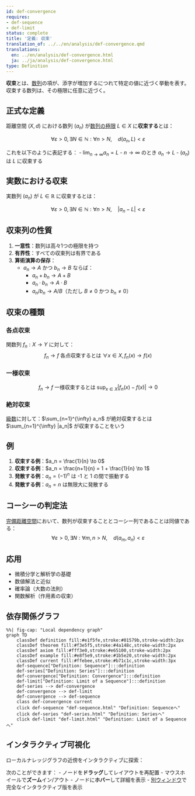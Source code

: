 ```yaml
---
id: def-convergence
requires:
- def-sequence
- def-limit
status: complete
title: '定義: 収束'
translation_of: ../../en/analysis/def-convergence.qmd
translations:
  en: ../en/analysis/def-convergence.html
  ja: ../ja/analysis/def-convergence.html
type: Definition
---
```


**収束**とは、[数列](def-sequence.qmd)の項が、添字が増加するにつれて特定の値に近づく挙動を表す。収束する数列は、その極限に任意に近づく。

## 正式な定義

距離空間 $(X, d)$ における数列 $(a_n)$ が[数列の極限](def-limit.qmd) $L \in X$ に**収束する**とは：

$$\forall \varepsilon > 0, \exists N \in \mathbb{N} : \forall n > N, \quad d(a_n, L) < \varepsilon$$

これを以下のように表記する：
- $\lim_{n \to \infty} a_n = L$
- $n \to \infty$ のとき $a_n \to L$
- $(a_n)$ は $L$ に収束する

## 実数における収束

実数列 $(a_n)$ が $L \in \mathbb{R}$ に収束するとは：

$$\forall \varepsilon > 0, \exists N \in \mathbb{N} : \forall n > N, \quad |a_n - L| < \varepsilon$$

## 収束列の性質

1. **一意性**：数列は高々1つの極限を持つ
2. **有界性**：すべての収束列は有界である
3. **算術演算の保存**：
   - $a_n \to A$ かつ $b_n \to B$ ならば：
     - $a_n + b_n \to A + B$
     - $a_n \cdot b_n \to A \cdot B$
     - $a_n / b_n \to A / B$（ただし $B \neq 0$ かつ $b_n \neq 0$）

## 収束の種類

### 各点収束
関数列 $f_n: X \to Y$ に対して：
$$f_n \to f \text{ 各点収束するとは } \forall x \in X, f_n(x) \to f(x)$$

### 一様収束
$$f_n \to f \text{ 一様収束するとは } \sup_{x \in X} |f_n(x) - f(x)| \to 0$$

### 絶対収束
[級数](def-series.qmd)に対して：$\sum_{n=1}^{\infty} a_n$ が絶対収束するとは $\sum_{n=1}^{\infty} |a_n|$ が収束することをいう

## 例

1. **収束する例**：$a_n = \frac{1}{n} \to 0$
2. **収束する例**：$a_n = \frac{n+1}{n} = 1 + \frac{1}{n} \to 1$
3. **発散する例**：$a_n = (-1)^n$ は -1 と 1 の間で振動する
4. **発散する例**：$a_n = n$ は無限大に発散する

## コーシーの判定法

[完備距離空間](def-complete-metric-space.qmd)において、数列が収束することとコーシー列であることは同値である：
$$\forall \varepsilon > 0, \exists N : \forall m,n > N, \quad d(a_m, a_n) < \varepsilon$$

## 応用

- 微積分学と解析学の基礎
- 数値解法と近似
- 確率論（大数の法則）
- 関数解析（作用素の収束）

## 依存関係グラフ

```mermaid
%%| fig-cap: "Local dependency graph"
graph TD
    classDef definition fill:#e1f5fe,stroke:#01579b,stroke-width:2px
    classDef theorem fill:#f3e5f5,stroke:#4a148c,stroke-width:2px
    classDef axiom fill:#fff3e0,stroke:#e65100,stroke-width:2px
    classDef example fill:#e8f5e9,stroke:#1b5e20,stroke-width:2px
    classDef current fill:#ffebee,stroke:#b71c1c,stroke-width:3px
    def-sequence["Definition: Sequence"]:::definition
    def-series["Definition: Series"]:::definition
    def-convergence["Definition: Convergence"]:::definition
    def-limit["Definition: Limit of a Sequence"]:::definition
    def-series --> def-convergence
    def-convergence --> def-limit
    def-convergence --> def-sequence
    class def-convergence current
    click def-sequence "def-sequence.html" "Definition: Sequenceへ"
    click def-series "def-series.html" "Definition: Seriesへ"
    click def-limit "def-limit.html" "Definition: Limit of a Sequenceへ"
```

## インタラクティブ可視化

ローカルナレッジグラフの近傍をインタラクティブに探索：

::: {.graph-viz data-id="def-convergence" data-width="700" data-height="500"}
:::

次のことができます：
- ノードを**ドラッグ**してレイアウトを再配置
- マウスホイールで**ズーム**イン/アウト
- ノードに**ホバー**して詳細を表示
- [別ウィンドウ](../../output/interactive/def-convergence.html){target="_blank"}で完全なインタラクティブ版を表示
